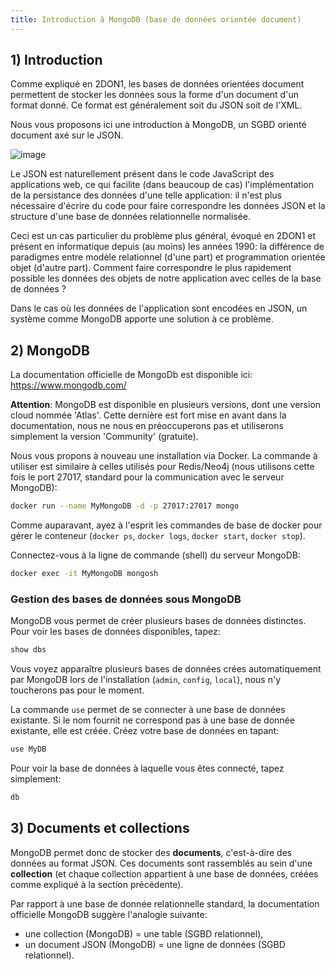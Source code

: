 ```yaml
---
title: Introduction à MongoDB (base de données orientée document)
---
```


## 1) Introduction

Comme expliqué en 2DON1, les bases de données orientées document permettent de stocker les données sous la forme d'un document d'un format donné. Ce format est généralement soit du JSON soit de l'XML.

Nous vous proposons ici une introduction à MongoDB, un SGBD orienté document axé sur le JSON.

![image](images/mongoJsonExample.png)

Le JSON est naturellement présent dans le code JavaScript des applications web, ce qui facilite (dans beaucoup de cas) l'implémentation de la persistance des données d'une telle application: il n'est plus nécessaire d'écrire du code pour faire correspondre les données JSON et la structure d'une base de données relationnelle normalisée.

Ceci est un cas particulier du problème plus général, évoqué en 2DON1 et présent en informatique depuis (au moins) les années 1990: la différence de paradigmes entre modèle relationnel (d'une part) et programmation orientée objet (d'autre part). Comment faire correspondre le plus rapidement possible les données des objets de notre application avec celles de la base de données ?

Dans le cas où les données de l'application sont encodées en JSON, un système comme MongoDB apporte une solution à ce problème.

## 2) MongoDB

La documentation officielle de MongoDb est disponible ici: https://www.mongodb.com/ 

**Attention**: MongoDB est disponible en plusieurs versions, dont une version cloud nommée 'Atlas'. Cette dernière est fort mise en avant dans la documentation, nous ne nous en préoccuperons pas et utiliserons simplement la version 'Community' (gratuite).

Nous vous propons à nouveau une installation via Docker. La commande à utiliser est similaire à celles utilisés pour Redis/Neo4j (nous utilisons cette fois le port 27017, standard pour la communication avec le serveur MongoDB):

``` bash showLineNumbers=false
docker run --name MyMongoDB -d -p 27017:27017 mongo
```

Comme auparavant, ayez à l'esprit les commandes de base de docker pour gérer le conteneur (`docker ps`, `docker logs`, `docker start`, `docker stop`).

Connectez-vous à la ligne de commande (shell) du serveur MongoDB:

``` bash showLineNumbers=false
docker exec -it MyMongoDB mongosh
```

### Gestion des bases de données sous MongoDB

MongoDB vous permet de créer plusieurs bases de données distinctes. Pour voir les bases de données disponibles, tapez:

``` bash showLineNumbers=false
show dbs
```

Vous voyez apparaître plusieurs bases de données crées automatiquement par MongoDB lors de l'installation (`admin`, `config`, `local`), nous n'y toucherons pas pour le moment.

La commande `use` permet de se connecter à une base de données existante. Si le nom fournit ne correspond pas à une base de donnée existante, elle est créée. Créez votre base de données en tapant:

``` bash showLineNumbers=false
use MyDB
```

Pour voir la base de données à laquelle vous êtes connecté, tapez simplement:

``` bash showLineNumbers=false
db
```

## 3) Documents et collections

MongoDB permet donc de stocker des **documents**, c'est-à-dire des données au format JSON. Ces documents sont rassemblés au sein d'une **collection** (et chaque collection appartient à une base de données, créées comme expliqué à la section précédente).

Par rapport à une base de donnée relationnelle standard, la documentation officielle MongoDB suggère l'analogie suivante:

- une collection (MongoDB) = une table (SGBD relationnel),
- un document JSON (MongoDB) = une ligne de données (SGBD relationnel).